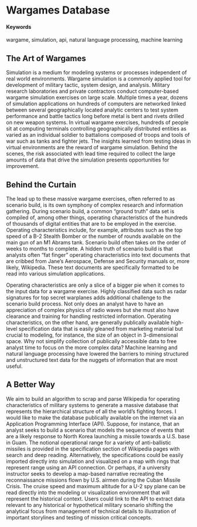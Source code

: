 # Wargames Database {#WargamesAPI}

#### Keywords

wargame, simulation, api, natural language processing, machine learning

## The Art of Wargames

Simulation is a medium for modeling systems or processes independent of real world environments. Wargame simulation is a commonly applied tool for development of military tactic, system design, and analysis. Military research laboratories and private contractors conduct computer-based wargame simulation exercises on large scale. Multiple times a year, dozens of simulation applications on hundreds of computers are networked linked between several geographically located analytic centers to test system performance and battle tactics long before metal is bent and rivets drilled on new weapon systems. In virtual wargame exercises, hundreds of people sit at computing terminals controlling geographically distributed entities as varied as an individual soldier to battalions composed of troops and tools of war such as tanks and fighter jets. The insights learned from testing ideas in virtual environments are the reward of wargame simulation. Behind the scenes, the risk associated with lead time required to collect the large amounts of data that drive the simulation presents opportunities for improvement.

## Behind the Curtain

The lead up to these massive wargame exercises, often referred to as scenario build, is its own symphony of complex research and information gathering. During scenario build, a common “ground truth” data set is compiled of, among other things, operating characteristics of the hundreds of thousands of digital entities that are to be employed in the exercise. Operating characteristics include, for example, attributes such as the top speed of a B-2 Stealth Bomber or the number of rounds available on the main gun of an M1 Abrams tank. Scenario build often takes on the order of weeks to months to complete. A hidden truth of scenario build is that analysts often “fat finger” operating characteristics into text documents that are cribbed from Jane’s Aerospace, Defense and Security manuals or, more likely, Wikipedia. These text documents are specifically formatted to be read into various simulation applications. 

Operating characteristics are only a slice of a bigger pie when it comes to the input data for a wargame exercise. Highly classified data such as radar signatures for top secret warplanes adds additional challenge to the scenario build process. Not only does an analyst have to have an appreciation of complex physics of radio waves but she must also have clearance and training for handling restricted information. Operating characteristics, on the other hand, are generally publically available high-level specification data that is easily gleaned from marketing material but crucial to modeling, for instance, the size of an object in 3-dimensional space. Why not simplify collection of publically accessible data to free analyst time to focus on the more complex data? Machine learning and natural language processing have lowered the barriers to mining structured and unstructured text data for the nuggets of information that are most useful.

## A Better Way

We aim to build an algorithm to scrap and parse Wikipedia for operating characteristics of military systems to generate a massive database that represents the hierarchical structure of all the world’s fighting forces. I would like to make the database publically available on the internet via an Application Programming Interface (API). Suppose, for instance, that an analyst seeks to build a scenario that models the sequence of events that are a likely response to North Korea launching a missile towards a U.S. base in Guam. The notional operational range for a variety of anti-ballistic missiles is provided in the specification section of Wikipedia pages with search and deep reading. Alternatively, the specifications could be easily imported directly into simulation and visualized on a map with rings that represent range using an API connection. Or perhaps, if a university instructor seeks to develop a map-based narrative recreating the reconnaissance missions flown by U.S. airmen during the Cuban Missile Crisis. The cruise speed and maximum altitude for a U-2 spy plane can be read directly into the modeling or visualization environment that will represent the historical context. Users could link to the API to extract data relevant to any historical or hypothetical military scenario shifting the analytical focus from management of technical details to illustration of important storylines and testing of mission critical concepts.

